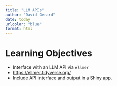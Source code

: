 ```yaml
---
title: "LLM APIs"
author: "David Gerard"
date: today
urlcolor: "blue"
format: html
---
```


# Learning Objectives

- Interface with an LLM API via `ellmer`
- <https://ellmer.tidyverse.org/>
- Include API interface and output in a Shiny app.



